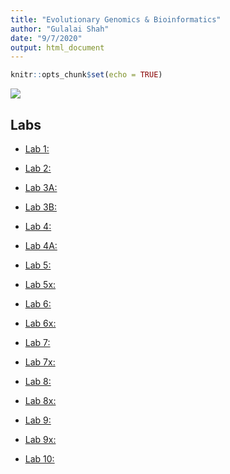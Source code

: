 ```yaml
---
title: "Evolutionary Genomics & Bioinformatics"
author: "Gulalai Shah"
date: "9/7/2020"
output: html_document
---
```


```r
knitr::opts_chunk$set(echo = TRUE)
```



![](Shah_Gulalai.JPG)

## Labs


- [Lab 1:](lab1_Gulalai.html)

- [Lab 2:](lab2.html)

- [Lab 3A:](Lab3A.html)

- [Lab 3B:](Lab3B.html)

- [Lab 4:](Lab4.html)

- [Lab 4A:](Lab4A.html)

- [Lab 5:](Lab5.html)

- [Lab 5x:](Lab5x.html)

- [Lab 6:](Lab6.html)

- [Lab 6x:](Lab6x.html)

- [Lab 7:](Lab-7.html)

- [Lab 7x:](Lab-7x.html)

- [Lab 8:](Lab-8.html)

- [Lab 8x:](Lab-8x.html)

- [Lab 9:](Lab-9.html)

- [Lab 9x:](Lab-9x.html)

- [Lab 10:](Lab-10.html)










